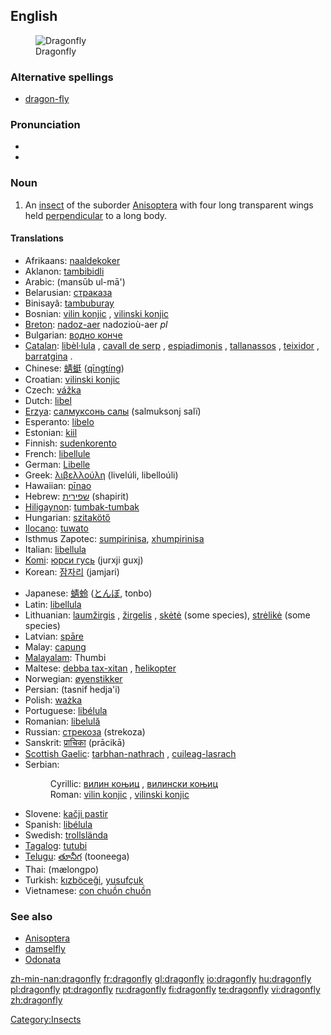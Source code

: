 {{wikipedia}}
==English==
[[Image:Libellula depressa.jpg|thumb|Dragonfly]]

===Alternative spellings===
*[[dragon-fly]]

===Pronunciation===
*{{IPA|/ˈdrægənˌflaɪ/}}
*{{audio|en-us-dragonfly.ogg|Audio (US)}}

===Noun===
{{en-noun|sg=[[dragon]][[fly]]|dragonflies}}

# An [[insect]] of the suborder [[Anisoptera]] with four long transparent wings held [[perpendicular]] to a long body.

====Translations====
{{top}}
*Afrikaans: [[naaldekoker]]
*Aklanon: [[tambibidli]]
*Arabic: {{ARchar|[[منسوب الماء]]}} (mansūb ul-mā')
*Belarusian: [[страказа#Belorusian|страказа]] {{f}}
*Binisayâ: [[tambuburay]]
*Bosnian: [[vilin konjic#Bosnian|vilin konjic]] {{m}}, [[vilinski konjic#Bosnian|vilinski konjic]] {{m}}
*[[Breton]]: [[nadoz-aer]] {{f}} nadozioù-aer ''pl''
*Bulgarian: [[водно конче#Bulgarian|водно конче]] {{n}}
*[[Catalan]]: [[libèl·lula]] {{f}}, [[cavall de serp]] {{m}}, [[espiadimonis]] {{m}}, [[tallanassos]] {{m}}, [[teixidor]] {{m}}, [[barratgina]] {{f}}.
*Chinese: [[蜻蜓]] ([[qīngtíng]])
*Croatian: [[vilinski konjic#Croatian|vilinski konjic]] {{m}}
*Czech: [[vážka]] {{f}}
*Dutch: [[libel]] {{f}}
*[[Erzya]]: [[салмуксонь салы]] (salmuksonj salï)
*Esperanto: [[libelo]]
*Estonian: [[kiil]]
*Finnish: [[sudenkorento]]
*French: [[libellule]] {{f}}
*German: [[Libelle]] {{f}}
*Greek: [[λιβελλούλη]] (livelúli, libelloúli) {{f}}
*Hawaiian: [[pīnao]]
*Hebrew: [[שפירית]] (shapirit)
*[[Hiligaynon]]: [[tumbak-tumbak]]
*Hungarian: [[szitakötő]]
*[[Ilocano]]: [[tuwato]]
*Isthmus Zapotec: [[sumpirinisa]], [[xhumpirinisa]]
*Italian: [[libellula]] {{f}}
*[[Komi]]: [[юрси гусь]] (jurxji guxj)
*Korean: [[잠자리]] (jamjari)
{{mid}}
*Japanese: [[蜻蛉]] ([[とんぼ]], tonbo)
*Latin: [[libellula]] {{f}}
*Lithuanian: [[laumžirgis]] {{m}}, [[žirgelis]] {{m}}, [[skėtė]] {{f}} (some species), [[strėlikė]] {{f}} (some species)
*Latvian: [[spāre]] {{f}}
*Malay: [[capung]]
*[[Malayalam]]: Thumbi
*Maltese: [[debba tax-xitan]] {{f}}, [[ħelikopter]] 
*Norwegian: [[øyenstikker]] {{m}}
*Persian: {{FAchar|[[تصنيف هجائی]]}} (tasnif hedja'i)
*Polish: [[ważka]] {{f}}
*Portuguese: [[libélula]] {{f}}
*Romanian: [[libelulă]] {{f}}
*Russian: [[стрекоза]] (strekoza) {{f}}
*Sanskrit: [[प्राचिका]] (prācikā)
*[[Scottish Gaelic]]: [[tarbhan-nathrach]] {{m}}, [[cuileag-lasrach]] {{f}}
*Serbian:
*:Cyrillic: [[вилин коњиц#Serbian|вилин коњиц]] {{m}}, [[вилински коњиц#Serbian|вилински коњиц]] {{m}}
*:Roman: [[vilin konjic#Serbian|vilin konjic]] {{m}}, [[vilinski konjic#Serbian|vilinski konjic]] {{m}}
*Slovene: [[kačji pastir]] {{m}}
*Spanish: [[libélula]] {{f}}
*Swedish: [[trollslända]]
*[[Tagalog]]: [[tutubi]]
*[[Telugu]]: [[తూనీగ]] (tooneega)
*Thai: {{THchar|[[แมลงปอ]]}} (mælongpo)
*Turkish: [[kızböceği]], [[yusufçuk]]
*Vietnamese: [[con chuồn chuồn]]
{{bottom}}

===See also===
*[[Anisoptera]]
*[[damselfly]]
*[[Odonata]]

[[Category:Insects]]

[[zh-min-nan:dragonfly]]
[[fr:dragonfly]]
[[gl:dragonfly]]
[[io:dragonfly]]
[[hu:dragonfly]]
[[pl:dragonfly]]
[[pt:dragonfly]]
[[ru:dragonfly]]
[[fi:dragonfly]]
[[te:dragonfly]]
[[vi:dragonfly]]
[[zh:dragonfly]]